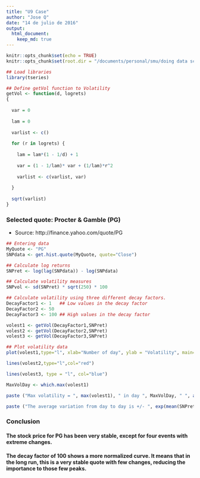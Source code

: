 ```yaml
---
title: "U9 Case"
author: "Jose Q"
date: "14 de julio de 2016"
output:
  html_document:
    keep_md: true
---
```


```r
knitr::opts_chunk$set(echo = TRUE)
knitr::opts_chunk$set(root.dir = "/documents/personal/smu/doing data science/u9/u9case")
```

```r
## Load libraries
library(tseries)
```
```r
## Define getVol function to Volatility
getVol <- function(d, logrets)
{
  
  var = 0
  
  lam = 0
  
  varlist <- c()
  
  for (r in logrets) {
    
    lam = lam*(1 - 1/d) + 1
    
    var = (1 - 1/lam)* var + (1/lam)*r^2
    
    varlist <- c(varlist, var)
    
  }
  
  sqrt(varlist)
}
```

### Selected quote: Procter & Gamble (PG)  

* Source: http://finance.yahoo.com/quote/PG  

```r
## Entering data
MyQuote <- "PG"
SNPdata <- get.hist.quote(MyQuote, quote="Close")
```

```r
## Calculate log returns
SNPret <- log(lag(SNPdata)) - log(SNPdata)
```

```r
## Calculate volatility measures
SNPvol <- sd(SNPret) * sqrt(250) * 100
```

```r
## Calculate volatility using three different decay factors.
DecayFactor1 <- 1   ## Low values in the decay factor
DecayFactor2 <- 50  
DecayFactor3 <- 100 ## High values in the decay factor

volest1 <- getVol(DecayFactor1,SNPret)
volest2 <- getVol(DecayFactor2,SNPret)
volest3 <- getVol(DecayFactor3,SNPret)
```

```r
## Plot volatility data
plot(volest1,type="l", xlab="Number of day", ylab = "Volatility", main= "Volatility by decay factor: cyan = 1, red = 50, blue = 100", col="cyan")

lines(volest2,type="l",col="red")

lines(volest3, type = "l", col="blue")
```

```r
MaxVolDay <- which.max(volest1)

paste ("Max volatility = ", max(volest1), " in day ", MaxVolDay, " ", attributes(SNPdata[368])$index, "due to a change from stock price from ", SNPdata[MaxVolDay], " to ", SNPdata[MaxVolDay+1], "." )

paste ("The average variation from day to day is +/- ", exp(mean(SNPret)), ".")
```

### Conclusion  

#### The stock price for PG has been very stable, except for four events with extreme changes.  

#### The decay factor of 100 shows a more normalized curve. It means that in the long run, this is a very stable quote with few changes, reducing the importance to those few peaks.  
###  


